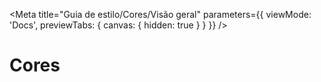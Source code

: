
<Meta
  title="Guia de estilo/Cores/Visão geral"
  parameters={{ viewMode: 'Docs', previewTabs: { canvas: { hidden: true } } }}
/>

# Cores
